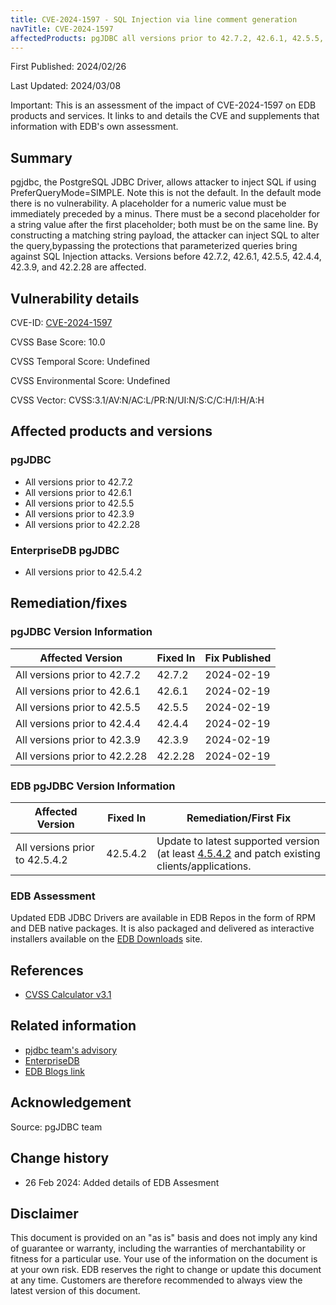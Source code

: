 ```yaml
---
title: CVE-2024-1597 - SQL Injection via line comment generation
navTitle: CVE-2024-1597
affectedProducts: pgJDBC all versions prior to 42.7.2, 42.6.1, 42.5.5, 42.4.4, 42.3.9, and 42.2.28 and EDB pgJDBC all versions prior to 42.5.5
---
```


First Published: 2024/02/26

Last Updated: 2024/03/08

Important: This is an assessment of the impact of CVE-2024-1597 on EDB products and services. It links to and details the CVE and supplements that information with EDB's own assessment.


## Summary 

pgjdbc, the PostgreSQL JDBC Driver, allows attacker to inject SQL if using PreferQueryMode=SIMPLE. Note this is not the default. In the default mode there is no vulnerability. A placeholder for a numeric value must be immediately preceded by a minus. There must be a second placeholder for a string value after the first placeholder; both must be on the same line. By constructing a matching string payload, the attacker can inject SQL to alter the query,bypassing the protections that parameterized queries bring against SQL Injection attacks. Versions before 42.7.2, 42.6.1, 42.5.5, 42.4.4, 42.3.9, and 42.2.28 are affected.


## Vulnerability details

CVE-ID:  [CVE-2024-1597](https://nvd.nist.gov/vuln/detail/CVE-2024-1597)

CVSS Base Score: 10.0

CVSS Temporal Score: Undefined

CVSS Environmental Score: Undefined

CVSS Vector:  CVSS:3.1/AV:N/AC:L/PR:N/UI:N/S:C/C:H/I:H/A:H

## Affected products and versions

### pgJDBC

* All versions prior to 42.7.2
* All versions prior to 42.6.1
* All versions prior to 42.5.5
* All versions prior to 42.3.9
* All versions prior to 42.2.28

### EnterpriseDB pgJDBC

* All versions prior to 42.5.4.2

## Remediation/fixes

### pgJDBC Version Information

| Affected Version              | Fixed In | Fix Published |
|-------------------------------|----------|---------------|
| All versions prior to 42.7.2  | 42.7.2   | 2024-02-19    |
| All versions prior to 42.6.1  | 42.6.1   | 2024-02-19    |
| All versions prior to 42.5.5  | 42.5.5   | 2024-02-19    |
| All versions prior to 42.4.4  | 42.4.4   | 2024-02-19    |
| All versions prior to 42.3.9  | 42.3.9   | 2024-02-19    |
| All versions prior to 42.2.28 | 42.2.28  | 2024-02-19    |


### EDB pgJDBC Version Information

| Affected Version              | Fixed In | Remediation/First Fix |
|-------------------------------|----------|---------------|
| All versions prior to 42.5.4.2  | 42.5.4.2   | Update to latest supported version <br/> (at least [4.5.4.2](https://www.enterprisedb.com/docs/jdbc_connector/latest/01_jdbc_rel_notes/) and patch existing clients/applications.    |

### EDB Assessment

Updated EDB JDBC Drivers are available in EDB Repos in the form of RPM and DEB native packages. It is also packaged and delivered as interactive installers available on the [EDB Downloads](https://www.enterprisedb.com/software-downloads-postgres) site. 

## References

* [CVSS Calculator v3.1](https://www.first.org/cvss/calculator/3.1)


## Related information

* [pjdbc team's advisory](https://github.com/pgjdbc/pgjdbc/security/advisories/GHSA-24rp-q3w6-vc56)
* [EnterpriseDB](https://www.enterprisedb.com/)
* [EDB Blogs link](https://enterprisedb.com/blog/)

## Acknowledgement

Source: pgJDBC team

## Change history

* 26 Feb 2024: Added details of EDB Assesment

## Disclaimer

This document is provided on an "as is" basis and does not imply any kind of guarantee or warranty, including the warranties of merchantability or fitness for a particular use. Your use of the information on the document is at your own risk. EDB reserves the right to change or update this document at any time. Customers are therefore recommended to always view the latest version of this document.
